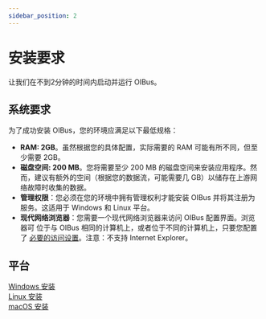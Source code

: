 ```yaml
---
sidebar_position: 2
---
```


# 安装要求
让我们在不到2分钟的时间内启动并运行 OIBus。

## 系统要求
为了成功安装 OIBus，您的环境应满足以下最低规格：
- **RAM: 2GB**。虽然根据您的具体配置，实际需要的 RAM 可能有所不同，但至少需要 2GB。
- **磁盘空间: 200 MB**。您将需要至少 200 MB 的磁盘空间来安装应用程序。然而，建议有额外的空间（根据您的数据流，可能需要几 GB）以储存在上游网络故障时收集的数据。
- **管理权限**：您必须在您的环境中拥有管理权利才能安装 OIBus 并将其注册为服务。这适用于 Windows 和 Linux 平台。
- **现代网络浏览器**：您需要一个现代网络浏览器来访问 OIBus 配置界面。浏览器可
位于与 OIBus 相同的计算机上，或者位于不同的计算机上，只要您配置了
[必要的访问设置](../engine/ip-filters.md)。注意：不支持 Internet Explorer。

## 平台
<Tabs>
  <TabItem value="windows" label="Windows" default>
    <div>
      <div style={{ display: "flex", justifyContent: "space-around" }}>
        <a href='./windows'>Windows 安装</a>
      </div>
    </div>
  </TabItem>
  <TabItem value="linux" label="Linux">
    <div>
      <div style={{ display: "flex", justifyContent: "space-around" }}>
        <a href='./linux'>Linux 安装</a>
      </div>
    </div>
  </TabItem>
  <TabItem value="macos" label="MacOS">
    <div>
      <div style={{ display: "flex", justifyContent: "space-around" }}>
        <a href='./macos'>macOS 安装</a>
      </div>
    </div>
  </TabItem>
</Tabs>